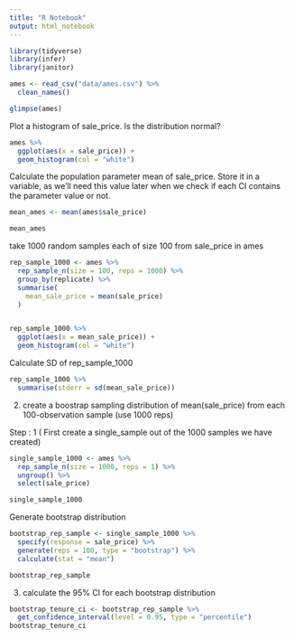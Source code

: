 ```yaml
---
title: "R Notebook"
output: html_notebook
---
```

```r
library(tidyverse)
library(infer)
library(janitor)
```

```r
ames <- read_csv("data/ames.csv") %>%
  clean_names()

glimpse(ames)
```
Plot a histogram of sale_price. Is the distribution normal?
```r
ames %>%
  ggplot(aes(x = sale_price)) +
  geom_histogram(col = "white")
```
Calculate the population parameter mean of sale_price. Store it in a variable, as we’ll need this value later when we check if each CI contains the parameter value or not.
```r
mean_ames <- mean(ames$sale_price)

mean_ames
```
take 1000 random samples each of size 100 from sale_price in ames
```r
rep_sample_1000 <- ames %>%
  rep_sample_n(size = 100, reps = 1000) %>%
  group_by(replicate) %>%
  summarise(
    mean_sale_price = mean(sale_price)
  )


rep_sample_1000 %>%
  ggplot(aes(x = mean_sale_price)) +
  geom_histogram(col = "white")
```
Calculate SD of rep_sample_1000
```r
rep_sample_1000 %>%
  summarise(stderr = sd(mean_sale_price))
```
2. create a boostrap sampling distribution of mean(sale_price) from each 100-observation sample (use 1000 reps)

Step : 1 ( First create a single_sample out of the 1000 samples we have created)
```r
single_sample_1000 <- ames %>%
  rep_sample_n(size = 1000, reps = 1) %>%
  ungroup() %>%
  select(sale_price)

single_sample_1000

```
Generate bootstrap distribution
```r
bootstrap_rep_sample <- single_sample_1000 %>%
  specify(response = sale_price) %>%
  generate(reps = 100, type = "bootstrap") %>%
  calculate(stat = "mean")

bootstrap_rep_sample
```
3. calculate the 95% CI for each bootstrap distribution
```r
bootstrap_tenure_ci <- bootstrap_rep_sample %>%
  get_confidence_interval(level = 0.95, type = "percentile")
bootstrap_tenure_ci
```


